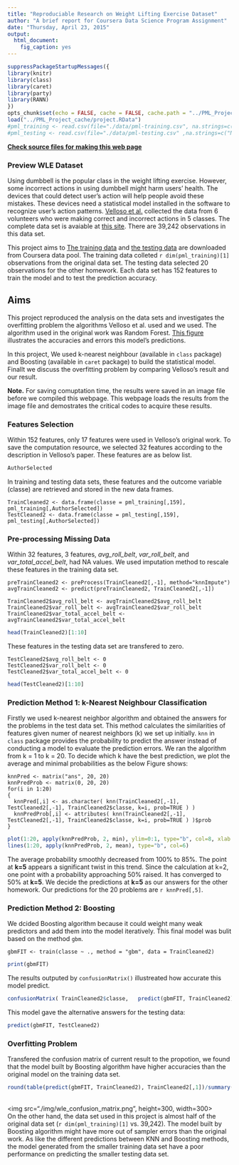 ```yaml
---
title: "Reproduciable Research on Weight Lifting Exercise Dataset"
author: "A brief report for Coursera Data Science Program Assignment"
date: "Thursday, April 23, 2015"
output:
  html_document:
    fig_caption: yes
---
```

```r
suppressPackageStartupMessages({
library(knitr)
library(class)
library(caret)
library(party)
library(RANN)
})
opts_chunk$set(echo = FALSE, cache = FALSE, cache.path = "../PML_Project_cache/")
load("../PML_Project_cache/project.RData")
#pml_training <- read.csv(file="./data/pml-training.csv", na.strings=c("NA", "#DIV/0!"))[,-1]
#pml_testing <- read.csv(file="./data/pml-testing.csv" ,na.strings=c("NA", "#DIV/0!"))[,-1]
```
  
**[Check source files for making this web page](https://github.com/SCgeeker/PML_Project)**
  
### Preview WLE Dataset
Using dumbbell is the popular class in the weight lifting exercise. However, some incorrect actions in using dumbbell might harm users' health. The devices that could detect user's action will help people avoid these mistakes. These devices need a statistical model installed in the software to recognize user's action patterns. [Velloso et al.](http://groupware.les.inf.puc-rio.br/work.jsf?p1=11201) collected the data from 6 volunteers who were making correct and incorrect actions in 5 classes. The complete data set is avaiable at [this site](http://groupware.les.inf.puc-rio.br/har). There are 39,242 observations in this data set.

This project aims to [The training data](https://d396qusza40orc.cloudfront.net/predmachlearn/pml-training.csv) and [the testing data](https://d396qusza40orc.cloudfront.net/predmachlearn/pml-testing.csv) are downloaded from Coursera data pool. The training data colleted `r dim(pml_training)[1]` observations from the original data set. The testing data selected 20 observations for the other homework. Each data set has 152 features to train the model and to test the prediction accuracy.

## Aims
This project reproduced the analysis on the data sets and investigates the overfitting problem the algorithms Velloso et al. used and we used. The algorithm used in the original work was Random Forest. [This figure](./img/wle_confusion_matrix.png) illustrates the accuracies and errors this model's predictions.  

In this project, We used k-nearest neighbour (available in `class` package) and Boosting (available in `caret` package) to build the statistical model. Finallt we discuss the overfitting problem by comparing Velloso's result and our result.  

**Note.** For saving comuptation time, the results were saved in an image file before we compiled this webpage. This webpage loads the results from the image file and demostrates the critical codes to acquire these results.  

### Features Selection
Within 152 features, only 17 features were used in Velloso's original work. To save the computation resource, we selected 32 features according to the description in Velloso's paper. These features are as below list.  
```r
AuthorSelected
```

In training and testing data sets, these features and the outcome variable (classe) are retrieved and stored in the new data frames.
```
TrainCleaned2 <- data.frame(classe = pml_training[,159], pml_training[,AuthorSelected])
TestCleaned2 <- data.frame(classe = pml_testing[,159], pml_testing[,AuthorSelected])
```

### Pre-processing Missing Data
Within 32 features, 3 features, *avg_roll_belt*, *var_roll_belt*, and *var_total_accel_belt*, had NA values. We used imputation method to rescale these features in the training data set.
```
preTrainCleaned2 <- preProcess(TrainCleaned2[,-1], method="knnImpute")
avgTrainCleaned2 <- predict(preTrainCleaned2, TrainCleaned2[,-1])

TrainCleaned2$avg_roll_belt <- avgTrainCleaned2$avg_roll_belt
TrainCleaned2$var_roll_belt <- avgTrainCleaned2$var_roll_belt
TrainCleaned2$var_total_accel_belt <- avgTrainCleaned2$var_total_accel_belt
```
```r
head(TrainCleaned2)[1:10]
```

These features in the testing data set are transfered to zero.
```
TestCleaned2$avg_roll_belt <- 0
TestCleaned2$var_roll_belt <- 0
TestCleaned2$var_total_accel_belt <- 0
```
```r
head(TestCleaned2)[1:10]
```
### Prediction Method 1: k-Nearest Neighbour Classification
Firstly we used k-nearest neighbor algorithm and obtained the answers for the problems in the test data set. This method calculates the similarities of features given numer of nearest neighbors (k) we set up initially. `knn` in `class` package provides the probability to predict the answer instead of conducting a model to evaluate the prediction errors. We ran the algorithm from k = 1 to k = 20. To decide which k have the best prediction, we plot the average and minimal probabilities as the below Figure shows:
```
knnPred <- matrix("ans", 20, 20)
knnPredProb <- matrix(0, 20, 20)
for(i in 1:20)
{
  knnPred[,i] <- as.character( knn(TrainCleaned2[,-1], TestCleaned2[,-1], TrainCleaned2$classe, k=i, prob=TRUE ) ) 
  knnPredProb[,i] <- attributes( knn(TrainCleaned2[,-1], TestCleaned2[,-1], TrainCleaned2$classe, k=i, prob=TRUE ) )$prob
}
```
```r
plot(1:20, apply(knnPredProb, 2, min), ylim=0:1, type="b", col=8, xlab = "number of neighbours(K)", ylab = "Proportion of the votes for the winner", main = "Average proportion and the smallest proportion for per K")
lines(1:20, apply(knnPredProb, 2, mean), type="b", col=6)
```

The average probability smoothly decreased from 100% to 85%. The point at **k=5** appears a significant twist in this trend. Since the calculation at k=2, one point with a probability approaching 50% raised. It has converged to 50% at **k=5**. We decide the predictions at **k=5** as our answers for the other homework. Our predictions for the 20 problems are `r knnPred[,5]`.

### Prediction Method 2: Boosting
We dcided Boosting algorithm because it could weight many weak predictors and add them into the model iteratively. This final model was bulit based on the method `gbm`.
```
gbmFIT <- train(classe ~ ., method = "gbm", data = TrainCleaned2)
```
```r
print(gbmFIT)
```
The results outputed by `confusionMatrix()` illustreated how accurate this model predict.
```r
confusionMatrix( TrainCleaned2$classe,   predict(gbmFIT, TrainCleaned2) ) 
```
This model gave the alternative answers for the testing data:
```r
predict(gbmFIT, TestCleaned2)
```

### Overfitting Problem
Transfered the confusion matrix of current result to the propotion, we found that the model built by Boosting algorithm have higher accuracies than the original model on the training data set.
```r
round(table(predict(gbmFIT, TrainCleaned2), TrainCleaned2[,1])/summary(TrainCleaned2[,1]), digits=2)
```
</br>
<img src="./img/wle_confusion_matrix.png", height=300, width=300></img>
</br>
On the other hand, the data set used in this project is almost half of the original data set (`r dim(pml_training)[1]` vs. 39,242). The model built by Boosting algorithm might have more out of sampler errors than the original work. As like the different predictions between KNN and Boosting methods, the model generated from the smaller training data set have a poor performance on predicting the smaller testing data set.